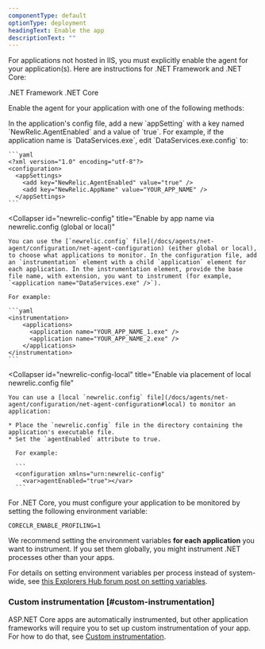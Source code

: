 ```yaml
---
componentType: default
optionType: deployment
headingText: Enable the app
descriptionText: "" 
---
```


For applications not hosted in IIS, you must explicitly enable the agent for your application(s). Here are instructions for .NET Framework and .NET Core: 

<Tabs>
  <TabsBar>
    <TabsBarItem id="enable-framework">.NET Framework</TabsBarItem>       
    <TabsBarItem id="enable-core">.NET Core</TabsBarItem>
  </TabsBar>

  <TabsPages>
    <TabsPageItem id="enable-framework">

Enable the agent for your application with one of the following methods:

<CollapserGroup>
  <Collapser
    id="app-config"
    title="Enable via application config file"
  >
    In the application's config file, add a new `appSetting` with a key named `NewRelic.AgentEnabled` and a value of `true`. For example, if the application name is `DataServices.exe`, edit `DataServices.exe.config` to:

    ```yaml
    <?xml version="1.0" encoding="utf-8"?>
    <configuration>
      <appSettings>
        <add key="NewRelic.AgentEnabled" value="true" />
        <add key="NewRelic.AppName" value="YOUR_APP_NAME" />
      </appSettings>
    ```
  </Collapser>

  <Collapser
    id="newrelic-config"
    title="Enable by app name via newrelic.config (global or local)"
  >
    You can use the [`newrelic.config` file](/docs/agents/net-agent/configuration/net-agent-configuration) (either global or local), to choose what applications to monitor. In the configuration file, add an `instrumentation` element with a child `application` element for each application. In the instrumentation element, provide the base file name, with extension, you want to instrument (for example, `<application name="DataServices.exe" />`).

    For example:

    ```yaml
    <instrumentation>
        <applications>
          <application name="YOUR_APP_NAME_1.exe" />
          <application name="YOUR_APP_NAME_2.exe" />
        </applications>
    </instrumentation>
    ```
  </Collapser>

  <Collapser
    id="newrelic-config-local"
    title="Enable via placement of local newrelic.config file"
  >
    You can use a [local `newrelic.config` file](/docs/agents/net-agent/configuration/net-agent-configuration#local) to monitor an application:

    * Place the `newrelic.config` file in the directory containing the application's executable file.
    * Set the `agentEnabled` attribute to true.

      For example:

      ```
      <configuration xmlns="urn:newrelic-config"
        <var>agentEnabled="true"></var>
      ```
  </Collapser>
</CollapserGroup>


  </TabsPageItem>
  <TabsPageItem id="enable-core">

For .NET Core, you must configure your application to be monitored by setting the following environment variable:

```
CORECLR_ENABLE_PROFILING=1
```

We recommend setting the environment variables **for each application** you want to instrument. If you set them globally, you might instrument .NET processes other than your apps.

For details on setting environment variables per process instead of system-wide, see [this Explorers Hub forum post on setting variables](https://discuss.newrelic.com/t/setting-net-core-agent-environment-variables-per-process/157750).

  </TabsPageItem>

  </TabsPages>
</Tabs>


### Custom instrumentation [#custom-instrumentation]

ASP.NET Core apps are automatically instrumented, but other application frameworks will require you to set up custom instrumentation of your app. For how to do that, see [Custom instrumentation](/docs/agents/net-agent/custom-instrumentation/introduction-net-custom-instrumentation).

